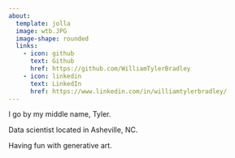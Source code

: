 ```yaml
---
about:
  template: jolla
  image: wtb.JPG
  image-shape: rounded
  links:
    - icon: github
      text: Github
      href: https://github.com/WilliamTylerBradley
    - icon: linkedin
      text: LinkedIn
      href: https://www.linkedin.com/in/williamtylerbradley/
---
```


I go by my middle name, Tyler.

Data scientist located in Asheville, NC.

Having fun with generative art.
